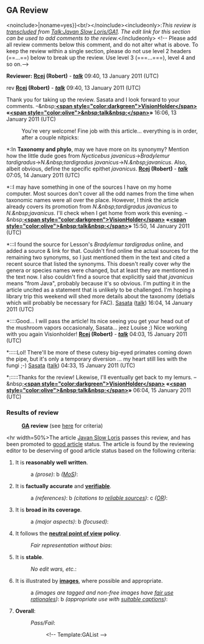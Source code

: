 <article id="30454943" title=Talk:Javan slow loris/GA1>
	<talkpage id="30454943" title="Talk:Javan slow loris/GA1">
==GA Review==
{{Good article tools}}
&lt;noinclude&gt;{{al|{{#titleparts:Javan Slow Loris/GA1|-1}}|noname=yes}}&lt;br/&gt;&lt;/noinclude&gt;&lt;includeonly&gt;:''This review is [[WP:transclusion|transcluded]] from [[Talk:Javan Slow Loris/GA1]]. The edit link for this section can be used to add comments to the review.''&lt;/includeonly&gt;
&lt;!-- Please add all review comments below this comment, and do not alter what is above. To keep the review within a single section, please do not use level 2 headers (==...==) below to break up the review. Use level 3 (===...===), level 4 and so on.--&gt;

'''Reviewer:''' '''[[User:Rcej|Rcej]] (Robert)''' - '''''[[User talk:Rcej|talk]]''''' 09:40, 13 January 2011 (UTC)

rev '''[[User:Rcej|Rcej]] (Robert)''' - '''''[[User talk:Rcej|talk]]''''' 09:40, 13 January 2011 (UTC)

Thank you for taking up the review.  Sasata and I look forward to your comments. –&amp;nbsp;'''[[User:Visionholder|&lt;span style=&quot;color:darkgreen&quot;&gt;VisionHolder&lt;/span&gt;]] «[[User talk:Visionholder|&lt;span style=&quot;color:olive&quot;&gt;&amp;nbsp;talk&amp;nbsp;&lt;/span&gt;]]»''' 16:06, 13 January 2011 (UTC)
:You're very welcome! Fine job with this article... everything is in order, after a couple nitpicks:
*:In '''Taxonomy and phylo''', may we have more on its synonymy? Mention how the little dude goes from ''Nycticebus javanicus''-&gt;''Bradylemur tardigradus''-&gt;''N.&amp;nbsp;tardigradus javanicus''-&gt;''N.&amp;nbsp;javanicus''. Also, albeit obvious, define the specific epithet ''javanicus''. '''[[User:Rcej|Rcej]] (Robert)''' - '''''[[User talk:Rcej|talk]]''''' 07:05, 14 January 2011 (UTC)
*::I may have something in one of the sources I have on my home computer.  Most sources don't cover all the odd names from the time when taxonomic names were all over the place.  However, I think the article already covers its promotion from ''N.&amp;nbsp;tardigradus javanicus'' to ''N.&amp;nbsp;javanicus''.  I'll check when I get home from work this evening. –&amp;nbsp;'''[[User:Visionholder|&lt;span style=&quot;color:darkgreen&quot;&gt;VisionHolder&lt;/span&gt;]] «[[User talk:Visionholder|&lt;span style=&quot;color:olive&quot;&gt;&amp;nbsp;talk&amp;nbsp;&lt;/span&gt;]]»''' 15:50, 14 January 2011 (UTC)
*:::I found the source for Lesson's ''Bradylemur tardigradus'' online, and added a source &amp; link for that. Couldn't find online the actual sources for the remaining two synonyms, so I just mentioned them in the text and cited a recent source that listed the synonyms. This doesn't really cover ''why'' the genera or species names were changed, but at least they are mentioned in the text now. I also couldn't find a source that explicitly said that ''javanicus'' means &quot;from Java&quot;, probably because it's so obvious. I'm putting it in the article uncited as a statement that is unlikely to be challenged. I'm hoping a library trip this weekend will shed more details about the taxonomy (detials which will probably be necessary for FAC). [[User:Sasata|Sasata]] ([[User talk:Sasata|talk]]) 16:04, 14 January 2011 (UTC)
*::::Good... I will pass the article! Its nice seeing you get your head out of the mushroom vapors occasionaly, Sasata... jeez Louise ;) Nice working with you again Visionholder! '''[[User:Rcej|Rcej]] (Robert)''' - '''''[[User talk:Rcej|talk]]''''' 04:03, 15 January 2011 (UTC)
*:::::Lol! There'll be more of these cutesy big-eyed primates coming down the pipe, but it's only a temporary diversion ... my heart still lies with the fungi ;-) [[User:Sasata|Sasata]] ([[User talk:Sasata|talk]]) 04:33, 15 January 2011 (UTC)
*::::::Thanks for the review!  Likewise, I'll eventually get back to my lemurs. –&amp;nbsp;'''[[User:Visionholder|&lt;span style=&quot;color:darkgreen&quot;&gt;VisionHolder&lt;/span&gt;]] «[[User talk:Visionholder|&lt;span style=&quot;color:olive&quot;&gt;&amp;nbsp;talk&amp;nbsp;&lt;/span&gt;]]»''' 06:04, 15 January 2011 (UTC)

=== Results of review ===

:'''[[Wikipedia:Good article nominations|GA]] review''' (see [[Wikipedia:What is a good article?|here]] for criteria)
&lt;hr width=50%&gt;The article [[Javan Slow Loris]] passes this review, and has been promoted to [[WP:GA|good article]] status. The article is found by the reviewing editor to be deserving of good article status based on the following criteria:
#It is '''reasonably well written'''.
#:a ''(prose)'': {{GAList/check|aye}} b ''([[Wikipedia:Manual of Style|MoS]])'': {{GAList/check|aye}}
#:: 
#It is '''factually accurate''' and '''[[Wikipedia:Verifiability|verifiable]]'''.
#:a ''(references)'': {{GAList/check|aye}} b ''(citations to [[WP:RS|reliable sources]])'': {{GAList/check|aye}} c ''([[Wikipedia:No original research|OR]])'': {{GAList/check|aye}}
#:: 
#It is '''broad in its coverage'''.
#:a ''(major aspects)'': {{GAList/check|aye}} b ''(focused)'': {{GAList/check|aye}}
#:: 
#It follows the '''[[WP:NPOV|neutral point of view]] policy'''.
#:''Fair representation without bias'': {{GAList/check|aye}}
#:: 
#It is '''stable'''.
#:''No edit wars, etc.'': {{GAList/check|aye}}
#:: 
#It is illustrated by '''[[Wikipedia:Images|images]]''', where possible and appropriate.
#:a ''(images are tagged and non-free images have [[Wikipedia:Image_description_page#Use_rationale|fair use rationales]])'': {{GAList/check|aye}} b ''(appropriate use with [[WP:CAP|suitable captions]])'': {{GAList/check|aye}}
#:: 
#'''Overall''': 
#:''Pass/Fail'': {{GAPass}}
#:: &lt;!-- Template:GAList --&gt;
	</talkpage>
</article>